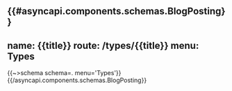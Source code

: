 {{#asyncapi.components.schemas.BlogPosting}}
---
name: {{title}}
route: /types/{{title}}
menu: Types
---
{{~>schema schema=. menu='Types'}}
{{/asyncapi.components.schemas.BlogPosting}}